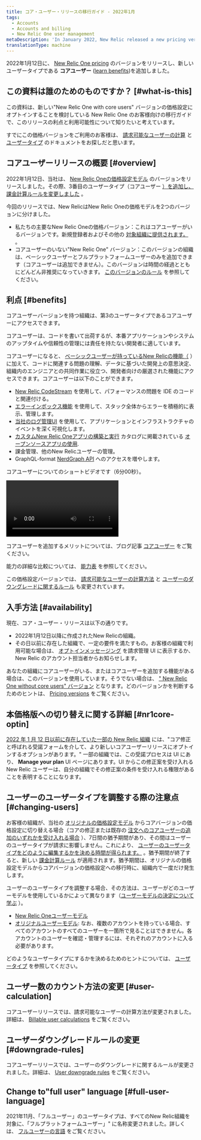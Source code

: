 ```yaml
---
title: コア・ユーザー・リリースの移行ガイド - 2022年1月
tags:
  - Accounts
  - Accounts and billing
  - New Relic One user management
metaDescription: 'In January 2022, New Relic released a new pricing version that included a new user type: core users.'
translationType: machine
---
```


2022年1月12日に、 [New Relic One pricing](/docs/accounts/accounts-billing/new-relic-one-pricing-billing/new-relic-one-pricing-billing) のバージョンをリリースし、新しいユーザータイプである **コアユーザー** ([learn benefits](#benefits))を追加しました。

## この資料は誰のためのものですか？ [#what-is-this]

この資料は、新しい"New Relic One with core users" バージョンの価格設定にオプトインすることを検討している New Relic One のお客様向けの移行ガイドで、このリリースの利点と利用可能性について知りたいと考えています。

すでにこの価格バージョンをご利用のお客様は、 [請求可能なユーザーの計算](/docs/accounts/accounts-billing/new-relic-one-pricing-billing/user-count-billing) と [ユーザータイプ](/docs/accounts/accounts-billing/new-relic-one-user-management/user-type) のドキュメントをお探しだと思います。

## コアユーザーリリースの概要 [#overview]

2022年1月12日、当社は、 [New Relic Oneの価格設定モデル](/docs/accounts/accounts-billing/new-relic-one-pricing-billing/new-relic-one-pricing-billing) のバージョンをリリースしました。その際、3番目のユーザータイプ（コアユーザー [）を追加し、 ](#benefits)[課金計算ルールを変更しました](/docs/accounts/accounts-billing/new-relic-one-pricing-billing/user-count-billing) 。

今回のリリースでは、New RelicはNew Relic Oneの価格モデルを2つのバージョンに分けました。

* 私たちの主要なNew Relic Oneの価格バージョン：これはコアユーザーがいるバージョンです。新規登録者およびその他の [対象組織に提供されます。](#availability) 。
* コアユーザーのいない"New Relic One" バージョン：このバージョンの組織は、ベーシックユーザーとフルプラットフォームユーザーのみを追加できます（コアユーザーは追加できません）。このバージョンは時間の経過とともにどんどん非推奨になっていきます。 [このバージョンのルール](/docs/accounts/accounts-billing/new-relic-one-pricing-billing/user-count-billing#non-core) を参照してください。

## 利点 [#benefits]

コアユーザーバージョンを持つ組織は、第3のユーザータイプであるコアユーザーにアクセスできます。

コアユーザーは、コードを書いて出荷するが、本番アプリケーションやシステムのアップタイムや信頼性の管理には責任を持たない開発者に適しています。

コアユーザーになると、 [ベーシックユーザーが持っているNew Relicの機能（](/docs/accounts/accounts-billing/new-relic-one-user-management/user-type) ）に加えて、コードに関連する問題の理解、データに基づいた開発上の意思決定、組織内のエンジニアとの共同作業に役立つ、開発者向けの厳選された機能にアクセスできます。コアユーザーは以下のことができます。

* [New Relic CodeStream](/docs/codestream/start-here/new-relic-codestream-quick-start) を使用して、パフォーマンスの問題を IDE のコードと関連付ける。
* [エラーインボックス機能](/docs/errors-inbox/errors-inbox) を使用して、スタック全体からエラーを積極的に表示、管理します。
* [当社のログ管理UI](/docs/logs/get-started/get-started-log-management) を使用して、アプリケーションとインフラストラクチャのイベントを深く可視化します。
* [カスタムNew Relic Oneアプリの構築と実行](/docs/new-relic-one/use-new-relic-one/build-new-relic-one/build-custom-new-relic-one-application) カタログに掲載されている [オープンソースアプリの使用](https://opensource.newrelic.com/nerdpacks).
* 課金管理、他のNew Relicユーザーの管理。
* GraphQL-format [NerdGraph API](/docs/apis/nerdgraph/get-started/introduction-new-relic-nerdgraph) へのアクセスを増やします。

コアユーザーについてのショートビデオです（6分00秒）。

<Video
  id="UAkAsGBfm_s"
  type="youtube"
/>

コアユーザーを追加するメリットについては、ブログ記事 [コアユーザー](https://newrelic.com/blog/nerdlog/core-user-usage-pricing) をご覧ください。

能力の詳細な比較については、 [能力表](/docs/accounts/accounts-billing/new-relic-one-user-management/user-type#user-type-capabilities) を参照してください。

この価格設定バージョンでは、 [請求可能なユーザーの計算方法](/docs/accounts/accounts-billing/new-relic-one-pricing-billing/user-count-billing#user-calculation) と [ユーザーのダウングレードに関するルール](/docs/accounts/accounts-billing/new-relic-one-pricing-billing/user-count-billing#downgrade-rules) も変更されています。

## 入手方法 [#availability]

現在、コア・ユーザー・リリースは以下の通りです。

* 2022年1月12日以降に作成されたNew Relicの組織。
* その日以前に存在した組織で、一定の要件を満たすもの。お客様の組織で利用可能な場合は、 [オプトインメッセージング](#nr1core-optin) を請求管理 UI に表示するか、New Relic のアカウント担当者からお知らせします。

あなたの組織にコアユーザーがいる、またはコアユーザーを追加する機能がある場合は、このバージョンを使用しています。そうでない場合は、 [" New Relic One without core users" バージョン](#overview) となります。どのバージョンかを判断するためのヒントは、 [Pricing versions](/docs/accounts/accounts-billing/new-relic-one-pricing-billing/user-count-billing#pricing-versions) をご覧ください。

## 本価格版への切り替えに関する詳細 [#nr1core-optin]

[2022 年 1 月 12 日以前に存在していた一部の New Relic 組織](#availability) には、"コア修正と呼ばれる受諾フォームを介して、より新しいコアユーザーリリースにオプトインするオプションがあります。" 一部の組織では、この受諾プロセスは UI にあり、 **Manage your plan** UI ページにあります。UI からこの修正案を受け入れる New Relic ユーザーは、自分の組織でその修正案の条件を受け入れる権限があることを表明することになります。

## ユーザーのユーザータイプを調整する際の注意点 [#changing-users]

お客様の組織が、当社の [オリジナルの価格設定モデル](/docs/accounts/original-accounts-billing/product-pricing/product-based-pricing) からコアバージョンの価格設定に切り替える場合（コアの修正または既存の [注文へのコアユーザーの追加のいずれかを受け入れる場合](/docs/licenses/license-information/product-definitions/new-relic-one-pricing-definitions/#order) ）、7日間の猶予期間があり、その間はユーザーのユーザータイプが請求に影響しません。これにより、 [ユーザーのユーザータイプをどのように編集するかを決める時間が得られます。](/docs/accounts/accounts-billing/new-relic-one-user-management/user-type/#choose-user-type) 。猶予期間が終了すると、新しい [課金計算ルール](/docs/accounts/accounts-billing/new-relic-one-pricing-billing/user-count-billing) が適用されます。猶予期間は、オリジナルの価格設定モデルからコアバージョンの価格設定への移行時に、組織内で一度だけ発生します。

ユーザーのユーザータイプを調整する場合、その方法は、ユーザーがどのユーザーモデルを使用しているかによって異なります（[ユーザーモデルの決定について学ぶ](/docs/accounts/original-accounts-billing/original-users-roles/overview-user-models) ）。

* [New Relic Oneユーザーモデル](/docs/accounts/accounts-billing/new-relic-one-user-management/user-management-ui-and-tasks/#edit-user-type)
* [オリジナルユーザーモデル](/docs/accounts/original-accounts-billing/original-users-roles/users-roles-original-user-model/#update-user-type): なお、複数のアカウントを持っている場合、すべてのアカウントのすべてのユーザーを一箇所で見ることはできません。各アカウントのユーザーを確認・管理するには、それぞれのアカウントに入る必要があります。

どのようなユーザータイプにするかを決めるためのヒントについては、 [ユーザータイプ](/docs/accounts/accounts-billing/new-relic-one-user-management/user-type) を参照してください。

## ユーザー数のカウント方法の変更 [#user-calculation]

コアユーザーリリースでは、請求可能なユーザーの計算方法が変更されました。詳細は、 [Billable user calculations](/docs/accounts/accounts-billing/new-relic-one-pricing-billing/user-count-billing#user-count) をご覧ください。

## ユーザーダウングレードルールの変更 [#downgrade-rules]

コアユーザーリリースでは、ユーザーのダウングレードに関するルールが変更されました。詳細は、 [User downgrade rules](/docs/accounts/accounts-billing/new-relic-one-pricing-billing/user-count-billing#user-downgrade-rules) をご覧ください。

## Change to"full user" language [#full-user-language]

2021年11月、「フルユーザー」のユーザータイプは、すべてのNew Relic組織を対象に、「フルプラットフォームユーザー」" に名称変更されました。詳しくは、 [フルユーザーの言語](/docs/accounts/accounts-billing/new-relic-one-user-management/user-type#full-user-language) をご覧ください。